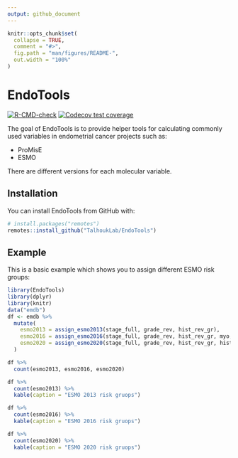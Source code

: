 ```yaml
---
output: github_document
---
```


<!-- README.md is generated from README.Rmd. Please edit that file -->

```r
knitr::opts_chunk$set(
  collapse = TRUE,
  comment = "#>",
  fig.path = "man/figures/README-",
  out.width = "100%"
)
```

# EndoTools

<!-- badges: start -->
[![R-CMD-check](https://github.com/TalhoukLab/EndoTools/workflows/R-CMD-check/badge.svg)](https://github.com/TalhoukLab/EndoTools/actions)
[![Codecov test coverage](https://codecov.io/gh/TalhoukLab/EndoTools/branch/master/graph/badge.svg)](https://codecov.io/gh/TalhoukLab/EndoTools?branch=master)
<!-- badges: end -->

The goal of EndoTools is to provide helper tools for calculating commonly used variables in endometrial cancer projects such as:

- ProMisE
- ESMO

There are different versions for each molecular variable.

## Installation

You can install EndoTools from GitHub with:

``` r
# install.packages("remotes")
remotes::install_github("TalhoukLab/EndoTools")
```

## Example

This is a basic example which shows you to assign different ESMO risk groups:

```r
library(EndoTools)
library(dplyr)
library(knitr)
data("emdb")
df <- emdb %>%
  mutate(
    esmo2013 = assign_esmo2013(stage_full, grade_rev, hist_rev_gr),
    esmo2016 = assign_esmo2016(stage_full, grade_rev, hist_rev_gr, myo, lvi),
    esmo2020 = assign_esmo2020(stage_full, grade_rev, hist_rev_gr, hist, myo, lvi)
  )

df %>% 
  count(esmo2013, esmo2016, esmo2020)
```

```r
df %>% 
  count(esmo2013) %>% 
  kable(caption = "ESMO 2013 risk gruops")
```

```r
df %>% 
  count(esmo2016) %>% 
  kable(caption = "ESMO 2016 risk gruops")
```

```r
df %>% 
  count(esmo2020) %>% 
  kable(caption = "ESMO 2020 risk gruops")
```
